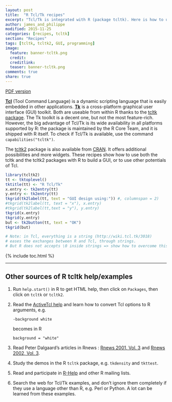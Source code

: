 ```yaml
---
layout: post
title:  "R Tcl/Tk recipes"
excerpt: "Tcl/Tk is integrated with R (package tcltk). Here is how to use it..."
author: james_and_philippe
modified: 2015-11-25
categories: [recipes, tcltk]
section: "Recipes"
tags: [tcltk, tcltk2, GUI, programming]
image:
  feature: banner-tcltk.png
  credit: 
  creditlink: 
  teaser: banner-tcltk.png
comments: true
share: true
---
```


<a markdown="0" href="{{ site.images }}/recipes-tcltk/Rtcltk.pdf" class="btn" target="_self"><i class="fa fa-file-pdf-o"></i> PDF version</a>

**[Tcl](http://www.tcl.tk)** (Tool Command Language) is a dynamic scripting language that is easily embedded in other applications. **[Tk](http://www.tkdocs.com)** is a cross-platform graphical user interface (GUI) toolkit. Both are useable from within R thanks to the [tcltk package](https://stat.ethz.ch/R-manual/R-devel/library/tcltk/html/tcltk-package.html). The Tk toolkit is a decent one, but not the most feature-rich. However, the big advantage of Tcl/Tk is its wide availability in all platforms supported by R: the package is maintained by the R Core Team, and it is shipped with R itself. To check if Tcl/Tk is available, use the command `capabilities("tcltk")`.

The [tcltk2]() package is also available from [CRAN](). It offers additional possibilities and more widgets. These recipes show how to use both the tcltk and the tcltk2 packages with R to build a GUI, or to use other potentials of Tcl.

```r
library(tcltk2)
tt <- tktoplevel()
tktitle(tt) <- "R Tcl/Tk" 
x.entry <- tk2entry(tt)
y.entry <- tk2entry(tt)
tkgrid(tk2label(tt, text = "GUI design using:")) #, columnspan = 2)
#tkgrid(tk2label(tt, text = "x"), x.entry)
#tkgrid(tk2label(tt,text = "y"), y.entry)
tkgrid(x.entry)
tkgrid(y.entry)
but <- tk2button(tt, text = "OK")
tkgrid(but)

# Note: in Tcl, everything is a string (http://wiki.tcl.tk/3018)
# eases the exchanges between R and Tcl, through strings.
# But R does not accepts \0 inside strings => show how to overcome this!
```

{% include toc.html %}

---

## Other sources of R tcltk help/examples

1. Run `help.start()` in R to get HTML help, then click on `Packages`, then click on `tcltk` or `tcltk2`.

2. Read the [ActiveTcl help](http://docs.activestate.com/activetcl/8.6/full_toc.html) and learn how to convert Tcl options to R arguments, e.g.
    
    ```
    -background white
    ```
    
    becomes in R
    
    ```
    background = "white"
    ```

3. Read Peter Dalgaard's articles in Rnews : [Rnews 2001, Vol. 3](https://cran.r-project.org/doc/Rnews/Rnews_2001-3.pdf) and [Rnews 2002, Vol. 3](https://cran.r-project.org/doc/Rnews/Rnews_2002-3.pdf).

4. Study the demos in the R `tcltk` package, e.g. `tkdensity` and `tkttest`.

5. Read and participate in [R-Help](https://www.r-project.org/mail.html) and other R mailing lists.

6. Search the web for Tcl/Tk examples, and don't ignore them completely if they use a language other than R, e.g. Perl or Python. A lot can be learned from these examples.
